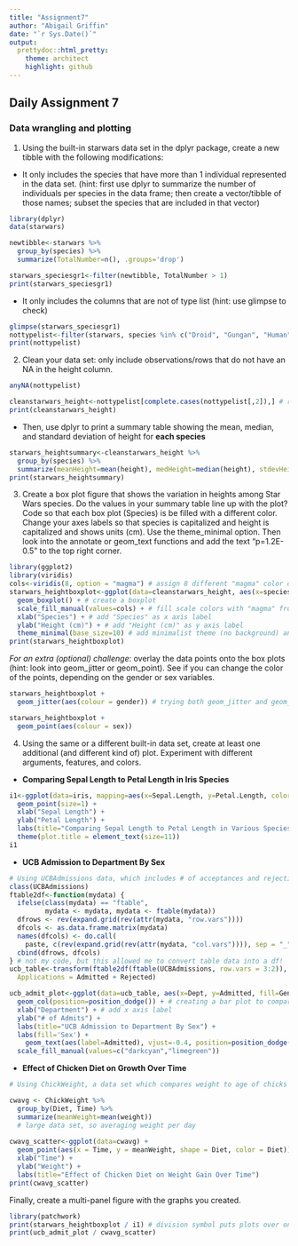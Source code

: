```yaml
---
title: "Assignment7"
author: "Abigail Griffin"
date: "`r Sys.Date()`"
output:
  prettydoc::html_pretty:
    theme: architect
    highlight: github
---
```

## Daily Assignment 7

### Data wrangling and plotting

1. Using the built-in starwars data set in the dplyr package, create a new tibble with the following modifications:
  + It only includes the species that have more than 1 individual represented in the data set. (hint: first use dplyr to summarize the number of individuals per species in the data frame; then create a vector/tibble of those names; subset the species that are included in that vector)
```r
library(dplyr)
data(starwars)

newtibble<-starwars %>%
  group_by(species) %>%
  summarize(TotalNumber=n(), .groups='drop')

starwars_speciesgr1<-filter(newtibble, TotalNumber > 1)
print(starwars_speciesgr1)
```

  + It only includes the columns that are not of type list (hint: use glimpse to check)
```r
glimpse(starwars_speciesgr1)
nottypelist<-filter(starwars, species %in% c("Droid", "Gungan", "Human", "Kaminoan", "Mirialan", "Twi'lek", "Wookiee", "Zabrak")) # subsetting characters with these names
print(nottypelist)
```

2. Clean your data set: only include observations/rows that do not have an NA in the height column.
```r
anyNA(nottypelist)

cleanstarwars_height<-nottypelist[complete.cases(nottypelist[,2]),] # removes NA in second column (height)
print(cleanstarwars_height)
```

  +  Then, use dplyr to print a summary table showing the mean, median, and standard deviation of height for **each species**   
```r
starwars_heightsummary<-cleanstarwars_height %>%
  group_by(species) %>%
  summarize(meanHeight=mean(height), medHeight=median(height), stdevHeight=sd(height), .groups='drop')
print(starwars_heightsummary)
```

3. Create a box plot figure that shows the variation in heights among Star Wars species. Do the values in your summary table line up with the plot? Code so that each box plot (Species) is be filled with a different color. Change your axes labels so that species is capitalized and height is capitalized and shows units (cm). Use the theme_minimal option. Then look into the annotate or geom_text functions and add the text “p=1.2E-0.5” to the top right corner.  
```r
library(ggplot2)
library(viridis)
cols<-viridis(8, option = "magma") # assign 8 different "magma" color options from viridis package to "cols" so I can call it to fill the species key colors
starwars_heightboxplot<-ggplot(data=cleanstarwars_height, aes(x=species,y=height, fill=species)) + # ggplot code structure
  geom_boxplot() + # create a boxplot
  scale_fill_manual(values=cols) + # fill scale colors with "magma" from viridis, as assigned above
  xlab("Species") + # add "Species" as x axis label
  ylab("Height (cm)") + # add "Height (cm)" as y axis label
  theme_minimal(base_size=10) # add minimalist theme (no background) and set base font size as 10
print(starwars_heightboxplot)
```

*For an extra (optional) challenge*: overlay the data points onto the box plots (hint: look into geom_jitter or geom_point). See if you can change the color of the points, depending on the gender or sex variables.   
```r
starwars_heightboxplot +
  geom_jitter(aes(colour = gender)) # trying both geom_jitter and geom_point

starwars_heightboxplot +
  geom_point(aes(colour = sex))
```

4. Using the same or a different built-in data set, create at least one additional (and different kind of) plot. Experiment with different arguments, features, and colors. 
* **Comparing Sepal Length to Petal Length in Iris Species**
```r
i1<-ggplot(data=iris, mapping=aes(x=Sepal.Length, y=Petal.Length, color=Species, shape=Species)) +
  geom_point(size=1) +
  xlab("Sepal Length") +
  ylab("Petal Length") +
  labs(title="Comparing Sepal Length to Petal Length in Various Species of Irises") +
  theme(plot.title = element_text(size=11))
i1
```

* **UCB Admission to Department By Sex**
```r
# Using UCBAdmissions data, which includes # of acceptances and rejections to depts by sex
class(UCBAdmissions)
ftable2df<-function(mydata) {
  ifelse(class(mydata) == "ftable", 
         mydata <- mydata, mydata <- ftable(mydata))
  dfrows <- rev(expand.grid(rev(attr(mydata, "row.vars"))))
  dfcols <- as.data.frame.matrix(mydata)
  names(dfcols) <- do.call(
    paste, c(rev(expand.grid(rev(attr(mydata, "col.vars")))), sep = "_"))
  cbind(dfrows, dfcols)
} # not my code, but this allowed me to convert table data into a df!
ucb_table<-transform(ftable2df(ftable(UCBAdmissions, row.vars = 3:2)), 
  Applications = Admitted + Rejected)

ucb_admit_plot<-ggplot(data=ucb_table, aes(x=Dept, y=Admitted, fill=Gender)) +
  geom_col(position=position_dodge()) + # creating a bar plot to compare # of admits based on sex
  xlab("Department") + # add x axis label
  ylab("# of Admits") +
  labs(title="UCB Admission to Department By Sex") +
  labs(fill='Sex') +
    geom_text(aes(label=Admitted), vjust=-0.4, position=position_dodge(width=1), color="black", size=2) +
  scale_fill_manual(values=c("darkcyan","limegreen"))
```
* **Effect of Chicken Diet on Growth Over Time**
```r
# Using ChickWeight, a data set which compares weight to age of chicks on different diets

cwavg <- ChickWeight %>%
  group_by(Diet, Time) %>%
  summarize(meanWeight=mean(weight))
  # large data set, so averaging weight per day
  
cwavg_scatter<-ggplot(data=cwavg) +
  geom_point(aes(x = Time, y = meanWeight, shape = Diet, color = Diet)) +
  xlab("Time") +
  ylab("Weight") +
  labs(title="Effect of Chicken Diet on Weight Gain Over Time")
print(cwavg_scatter)
```

Finally, create a multi-panel figure with the graphs you created.  
```r
library(patchwork)
print(starwars_heightboxplot / i1) # division symbol puts plots over one another
print(ucb_admit_plot / cwavg_scatter)
```

